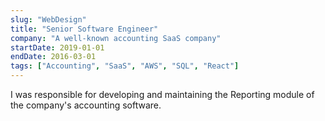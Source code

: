 ```yaml
---
slug: "WebDesign"
title: "Senior Software Engineer"
company: "A well-known accounting SaaS company"
startDate: 2019-01-01
endDate: 2016-03-01
tags: ["Accounting", "SaaS", "AWS", "SQL", "React"]
---
```


I was responsible for developing and maintaining the Reporting module of the company's accounting software.
